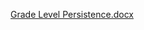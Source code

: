 [Grade Level Persistence.docx](https://teams.microsoft.com/l/message/19:meeting_MzBlM2I0YTEtZjk2NS00ZWRhLWJjYTUtMTkwMzg1NmRiYTdl@thread.v2/1698953936399?context=%7B%22contextType%22%3A%22chat%22%7D)
